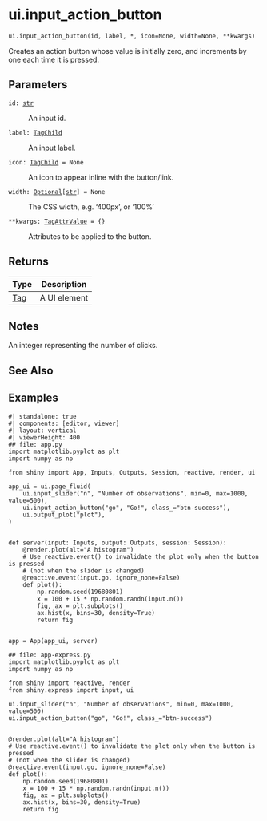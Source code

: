 # ui.input_action_button { #shiny.ui.input_action_button }

`ui.input_action_button(id, label, *, icon=None, width=None, **kwargs)`

Creates an action button whose value is initially zero, and increments by one each
time it is pressed.

## Parameters

<code><span class="parameter-name">id</span><span class="parameter-annotation-sep">:</span> <span class="parameter-annotation">[str](`str`)</span></code>

:   An input id.

<code><span class="parameter-name">label</span><span class="parameter-annotation-sep">:</span> <span class="parameter-annotation">[TagChild](`htmltools.TagChild`)</span></code>

:   An input label.

<code><span class="parameter-name">icon</span><span class="parameter-annotation-sep">:</span> <span class="parameter-annotation">[TagChild](`htmltools.TagChild`)</span> <span class="parameter-default-sep">=</span> <span class="parameter-default">None</span></code>

:   An icon to appear inline with the button/link.

<code><span class="parameter-name">width</span><span class="parameter-annotation-sep">:</span> <span class="parameter-annotation">[Optional](`typing.Optional`)\[[str](`str`)\]</span> <span class="parameter-default-sep">=</span> <span class="parameter-default">None</span></code>

:   The CSS width, e.g. '400px', or '100%'

<code><span class="parameter-name">**kwargs</span><span class="parameter-annotation-sep">:</span> <span class="parameter-annotation">[TagAttrValue](`htmltools.TagAttrValue`)</span> <span class="parameter-default-sep">=</span> <span class="parameter-default">{}</span></code>

:   Attributes to be applied to the button.

## Returns

| Type                   | Description   |
|------------------------|---------------|
| [Tag](`htmltools.Tag`) | A UI element  |

## Notes

::: {.callout-note title="Server value"}
An integer representing the number of clicks.
:::



## See Also

[](:func:`~shiny.ui.input_action_link`)
[](:func:`~shiny.reactive.event`)

## Examples


```shinylive-python
#| standalone: true
#| components: [editor, viewer]
#| layout: vertical
#| viewerHeight: 400
## file: app.py
import matplotlib.pyplot as plt
import numpy as np

from shiny import App, Inputs, Outputs, Session, reactive, render, ui

app_ui = ui.page_fluid(
    ui.input_slider("n", "Number of observations", min=0, max=1000, value=500),
    ui.input_action_button("go", "Go!", class_="btn-success"),
    ui.output_plot("plot"),
)


def server(input: Inputs, output: Outputs, session: Session):
    @render.plot(alt="A histogram")
    # Use reactive.event() to invalidate the plot only when the button is pressed
    # (not when the slider is changed)
    @reactive.event(input.go, ignore_none=False)
    def plot():
        np.random.seed(19680801)
        x = 100 + 15 * np.random.randn(input.n())
        fig, ax = plt.subplots()
        ax.hist(x, bins=30, density=True)
        return fig


app = App(app_ui, server)

## file: app-express.py
import matplotlib.pyplot as plt
import numpy as np

from shiny import reactive, render
from shiny.express import input, ui

ui.input_slider("n", "Number of observations", min=0, max=1000, value=500)
ui.input_action_button("go", "Go!", class_="btn-success")


@render.plot(alt="A histogram")
# Use reactive.event() to invalidate the plot only when the button is pressed
# (not when the slider is changed)
@reactive.event(input.go, ignore_none=False)
def plot():
    np.random.seed(19680801)
    x = 100 + 15 * np.random.randn(input.n())
    fig, ax = plt.subplots()
    ax.hist(x, bins=30, density=True)
    return fig

```

